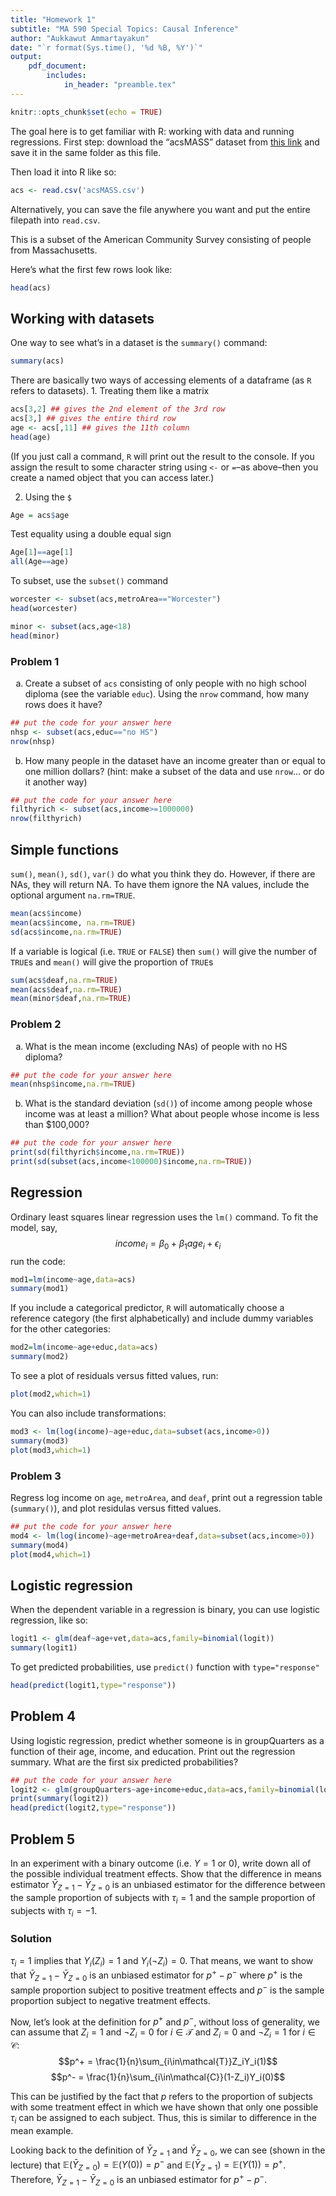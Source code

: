---
title: "Homework 1"
subtitle: "MA 590 Special Topics: Causal Inference"
author: "Aukkawut Ammartayakun"
date: "`r format(Sys.time(), '%d %B, %Y')`"
output:
    pdf_document:
        includes:
            in_header: "preamble.tex"
---

```{r setup, include=FALSE}
knitr::opts_chunk$set(echo = TRUE)
```

The goal here is to get familiar with R: working with data and running regressions.
First step: download the "acsMASS" dataset from [this link](https://drive.google.com/file/d/1iEDERMkh9Op6kprfVgcfZ-D0RnYgGLEe/)
and save it in the same folder as this file. 

Then load it into R like so:
```{r cars}
acs <- read.csv('acsMASS.csv')
```
Alternatively, you can save the file anywhere you want and put the entire filepath into `read.csv`.

This is a subset of the American Community Survey consisting of people from Massachusetts. 

Here's what the first few rows look like:
```{r head}
head(acs)
```

## Working with datasets

One way to see what's in a dataset is the `summary()` command:
```{r}
summary(acs)
```

There are basically two ways of accessing elements of a dataframe (as `R` refers to datasets).
1. Treating them like a matrix
```{r matrix}
acs[3,2] ## gives the 2nd element of the 3rd row
acs[3,] ## gives the entire third row
age <- acs[,11] ## gives the 11th column
head(age)
```
(If you just call a command, `R` will print out the result to the console. If you assign the result 
to some character string using `<-` or `=`--as above--then you create a named object
that you can access later.)

2. Using the `$`
```{r}
Age = acs$age
```

Test equality using a double equal sign
```{r}
Age[1]==age[1]
all(Age==age)
```


To subset, use the `subset()` command
```{r}
worcester <- subset(acs,metroArea=="Worcester")
head(worcester)

minor <- subset(acs,age<18)
head(minor)
```

### Problem 1

a) Create a subset of `acs` consisting of only people with no high school diploma (see the variable `educ`). Using the `nrow` command, how many rows does it have?
```{r prob1}
## put the code for your answer here
nhsp <- subset(acs,educ=="no HS")
nrow(nhsp)
```
b) How many people in the dataset have an income greater than or equal to one million dollars?
(hint: make a subset of the data and use `nrow`... or do it another way)
```{r}
## put the code for your answer here
filthyrich <- subset(acs,income>=1000000)
nrow(filthyrich)
```


## Simple functions
`sum()`, `mean()`, `sd()`, `var()` do what you think they do. However, if there are NAs, they 
will return NA. To have them ignore the NA values, include the optional argument `na.rm=TRUE`.

```{r}
mean(acs$income)
mean(acs$income, na.rm=TRUE)
sd(acs$income,na.rm=TRUE)
```
If a variable is logical (i.e. `TRUE` or `FALSE`) then `sum()` will give the number of `TRUE`s
and `mean()` will give the proportion of `TRUE`s

```{r}
sum(acs$deaf,na.rm=TRUE)
mean(acs$deaf,na.rm=TRUE)
mean(minor$deaf,na.rm=TRUE)
```

### Problem 2
a) What is the mean income (excluding NAs) of people with no HS diploma?
```{r}
## put the code for your answer here
mean(nhsp$income,na.rm=TRUE)
```

b) What is the standard deviation (`sd()`) of income among people whose income was at least a million? What about people whose income is less than $100,000?
```{r}
## put the code for your answer here
print(sd(filthyrich$income,na.rm=TRUE))
print(sd(subset(acs,income<100000)$income,na.rm=TRUE))
```

## Regression
Ordinary least squares linear regression uses the `lm()` command.
To fit the model, say, 
$$income_i=\beta_0+\beta_1age_i+\epsilon_i$$
run the code:
```{r}
mod1=lm(income~age,data=acs)
summary(mod1)
```
If you include a categorical predictor, `R` will automatically choose a reference category (the first alphabetically) and include dummy variables for the other categories:
```{r}
mod2=lm(income~age+educ,data=acs)
summary(mod2)
```
To see a plot of residuals versus fitted values, run:
```{r}
plot(mod2,which=1)
```

You can also include transformations:
```{r} 
mod3 <- lm(log(income)~age+educ,data=subset(acs,income>0))
summary(mod3)
plot(mod3,which=1)
```


### Problem 3
Regress log income on `age`, `metroArea`, and `deaf`, print out a regression table (`summary()`), and plot residulas versus fitted values. 

```{r}
## put the code for your answer here
mod4 <- lm(log(income)~age+metroArea+deaf,data=subset(acs,income>0))
summary(mod4)
plot(mod4,which=1)
```


## Logistic regression
When the dependent variable in a regression is binary, you can use logistic regression, like so:
```{r}
logit1 <- glm(deaf~age+vet,data=acs,family=binomial(logit))
summary(logit1)
```
To get predicted probabilities, use `predict()` function with `type="response"`
```{r}
head(predict(logit1,type="response"))
```
     
## Problem 4
Using logistic regression, predict whether someone is in groupQuarters as a function of their age, income, and education. Print out the regression summary. What are the first six predicted probabilities?

```{r}
## put the code for your answer here
logit2 <- glm(groupQuarters~age+income+educ,data=acs,family=binomial(logit))
print(summary(logit2))
head(predict(logit2,type="response"))
```

## Problem 5
In an experiment with a binary outcome (i.e. $Y=1$ or $0$), write down all of the possible individual treatment effects. Show that the difference in means estimator $\bar{Y}_{Z=1}-\bar{Y}_{Z=0}$ is an unbiased estimator for the difference between the sample proportion of subjects with $\tau_i=1$ and the sample proportion of subjects with $\tau_i=-1$. 

### Solution
$\tau_i = 1$ implies that $Y_i(Z_i) = 1$ and $Y_i(\neg Z_i) = 0$. That means, we want to show that $\bar{Y}_{Z=1}-\bar{Y}_{Z=0}$ is an unbiased estimator for $p^+ - p^-$ where $p^+$ is the sample proportion subject to positive treatment effects and $p^-$ is the sample proportion subject to negative treatment effects. 


Now, let's look at the definition for $p^+$ and $p^-$, without loss of generality, we can assume that $Z_i = 1$ and $\neg Z_i = 0$ for $i\in \mathcal{T}$ and $Z_i = 0$ and $\neg Z_i = 1$ for $i\in \mathcal{C}$:
$$p^+ = \frac{1}{n}\sum_{i\in\mathcal{T}}Z_iY_i(1)$$
$$p^- = \frac{1}{n}\sum_{i\in\mathcal{C}}(1-Z_i)Y_i(0)$$

This can be justified by the fact that $p$ refers to the proportion of subjects with some treatment effect in which we have shown that only one possible $\tau_i$ can be assigned to each subject. Thus, this is similar to difference in the mean example.

Looking back to the definition of $\bar{Y}_{Z=1}$ and $\bar{Y}_{Z=0}$, we can see (shown in the lecture) that $\mathbb{E}(\bar{Y}_{Z=0}) = \mathbb{E}(Y(0)) = p^-$ and $\mathbb{E}(\bar{Y}_{Z=1}) = \mathbb{E}(Y(1)) = p^+$. Therefore, $\bar{Y}_{Z=1}-\bar{Y}_{Z=0}$ is an unbiased estimator for $p^+ - p^-$.


